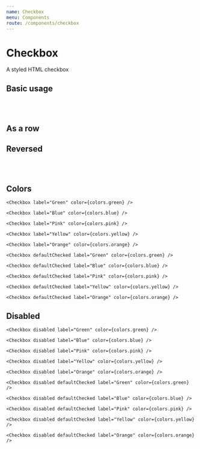 ```yaml
---
name: Checkbox
menu: Components
route: /components/checkbox
---
```



# Checkbox

A styled HTML checkbox

<Props of={Checkbox} />

## Basic usage

<Playground>
  <Checkbox label="Unchecked" /> <br /> <br />
  <Checkbox label="Checked" defaultChecked />
</Playground>

## As a row

<Playground>
  <Checkbox label="Checkbox" row />
</Playground>

## Reversed

<Playground>
  <Checkbox label="Checkbox" reverse /> <br /> <br />
  <Checkbox label="Checkbox" reverse row />
</Playground>

## Colors

<Playground>
  <div
    style={{
      display: "flex",
      justifyContent: "space-between",
      marginBottom: "40px"
    }}
  >
    <Checkbox label="Red" color={colors.red} />

    <Checkbox label="Green" color={colors.green} />

    <Checkbox label="Blue" color={colors.blue} />

    <Checkbox label="Pink" color={colors.pink} />

    <Checkbox label="Yellow" color={colors.yellow} />

    <Checkbox label="Orange" color={colors.orange} />

  </div>

  <div
    style={{
      display: "flex",
      justifyContent: "space-between",
      marginBottom: "40px"
    }}
  >
    <Checkbox defaultChecked label="Red" color={colors.red} />

    <Checkbox defaultChecked label="Green" color={colors.green} />

    <Checkbox defaultChecked label="Blue" color={colors.blue} />

    <Checkbox defaultChecked label="Pink" color={colors.pink} />

    <Checkbox defaultChecked label="Yellow" color={colors.yellow} />

    <Checkbox defaultChecked label="Orange" color={colors.orange} />

  </div>
</Playground>

## Disabled

<Playground>
  <div
    style={{
      display: "flex",
      justifyContent: "space-between",
      marginBottom: "40px"
    }}
  >
    <Checkbox disabled label="Red" color={colors.red} />

    <Checkbox disabled label="Green" color={colors.green} />

    <Checkbox disabled label="Blue" color={colors.blue} />

    <Checkbox disabled label="Pink" color={colors.pink} />

    <Checkbox disabled label="Yellow" color={colors.yellow} />

    <Checkbox disabled label="Orange" color={colors.orange} />

  </div>

  <div
    style={{
      display: "flex",
      justifyContent: "space-between",
      marginBottom: "40px"
    }}
  >
    <Checkbox disabled defaultChecked label="Red" color={colors.red} />

    <Checkbox disabled defaultChecked label="Green" color={colors.green} />

    <Checkbox disabled defaultChecked label="Blue" color={colors.blue} />

    <Checkbox disabled defaultChecked label="Pink" color={colors.pink} />

    <Checkbox disabled defaultChecked label="Yellow" color={colors.yellow} />

    <Checkbox disabled defaultChecked label="Orange" color={colors.orange} />

  </div>

  <div
    style={{
      display: "flex",
      justifyContent: "space-around"
    }}
  >
  <Checkbox label="Unchecked" disabled />
  <Checkbox defaultChecked label="Checked" disabled />
  </div>
</Playground>
